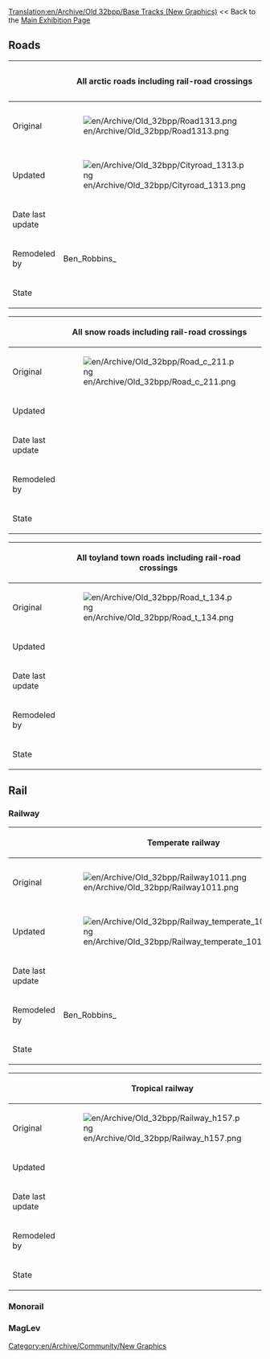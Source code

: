 [[Translation:en/Archive/Old 32bpp/Base Tracks (New Graphics)]]
<< Back to the [[en/Archive/Old 32bpp/32bpp graphics development tracker (extra zoom)|Main Exhibition Page]]

== Roads ==
{| border=1 style="background:#e7ebff;"
!
! All arctic roads including rail-road crossings
! All town roads including rail-road crossings
! All temperate roads including rail-road crossings
|-
!Original
|[[File:en/Archive/Old 32bpp/Road1313.png]]
|[[File:en/Archive/Old 32bpp/Road1332.png]]
|[[File:en/Archive/Old 32bpp/Road1351.png]]
|-
!Updated
|[[File:en/Archive/Old 32bpp/Cityroad 1313.png]]
|[[File:en/Archive/Old 32bpp/Temperateroad1332.png]]
|
|-
!Date last update
|
|
|
|-
!Remodeled by
|Ben_Robbins_
|Ben_Robbins_
|
|-
!State
{{en/Archive/Old 32bpp/WIP}}
{{en/Archive/Old 32bpp/WIP}}
{{en/Archive/Old 32bpp/Unclaimed}}
|}

{| border=1 style="background:#e7ebff;"
!
! All snow roads including rail-road crossings
! All tropical roads including rail-road crossings
! All desert roads including rail-road crossings
|-
!Original
|[[File:en/Archive/Old 32bpp/Road c 211.png]]
|[[File:en/Archive/Old 32bpp/Road h 388.png]]
|[[File:en/Archive/Old 32bpp/Road h 199.png]]
|-
!Updated
|
|
|
|-
!Date last update
|
|
|
|-
!Remodeled by
|
|
|
|-
!State
{{en/Archive/Old 32bpp/Unclaimed}}
{{en/Archive/Old 32bpp/Unclaimed}}
{{en/Archive/Old 32bpp/Unclaimed}}
|}

{| border=1 style="background:#e7ebff;"
!
! All toyland town roads including rail-road crossings
! All toyland roads including rail-road crossings
|-
!Original
|[[File:en/Archive/Old 32bpp/Road t 134.png]]
|[[File:en/Archive/Old 32bpp/Road t 153.png]]
|-
!Updated
|
|
|-
!Date last update
|
|
|-
!Remodeled by
|
|
|-
!State
{{en/Archive/Old 32bpp/Unclaimed}}
{{en/Archive/Old 32bpp/Unclaimed}}
|}

== Rail ==
=== Railway ===
{| border=1 style="background:#e7ebff;"
!
! Temperate railway
! Snow railway
! Arctic railway
|-
!Original
|[[File:en/Archive/Old 32bpp/Railway1011.png]]
|[[File:en/Archive/Old 32bpp/Railway1037.png]]
|[[File:en/Archive/Old 32bpp/Railway c169.png]]
|-
!Updated
|[[File:en/Archive/Old 32bpp/Railway temperate 1011.png]]
|
|
|-
!Date last update
|
|
|
|-
!Remodeled by
|Ben_Robbins_
|
|
|-
!State
{{en/Archive/Old 32bpp/WIP}}
{{en/Archive/Old 32bpp/Unclaimed}}
{{en/Archive/Old 32bpp/Unclaimed}}
|}

{| border=1 style="background:#e7ebff;"
!
! Tropical railway
! Desert railway
! Toyland railway
|-
!Original
|[[File:en/Archive/Old 32bpp/Railway h157.png]]
|[[File:en/Archive/Old 32bpp/Railway h407.png]]
|[[File:en/Archive/Old 32bpp/Railway t180.png]]
|-
!Updated
|
|
|
|-
!Date last update
|
|
|
|-
!Remodeled by
|
|
|
|-
!State
{{en/Archive/Old 32bpp/Unclaimed}}
{{en/Archive/Old 32bpp/Unclaimed}}
{{en/Archive/Old 32bpp/Unclaimed}}
|}

=== Monorail ===

=== MagLev ===
[[Category:en/Archive/Community/New Graphics]]